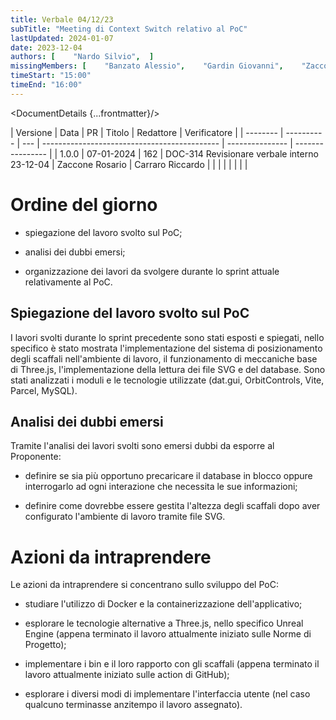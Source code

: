 ```yaml
---
title: Verbale 04/12/23
subTitle: "Meeting di Context Switch relativo al PoC"
lastUpdated: 2024-01-07
date: 2023-12-04
authors: [    "Nardo Silvio",  ]
missingMembers: [    "Banzato Alessio",    "Gardin Giovanni",    "Zaccone Rosario",    "Todesco Mattia"  ]
timeStart: "15:00"
timeEnd: "16:00"
---
```



<DocumentDetails {...frontmatter}/>

<ChangelogTable>
| Versione | Data       | PR  | Titolo                                       | Redattore       | Verificatore     |
| -------- | ---------- | --- | -------------------------------------------- | --------------- | ---------------- |
| 1.0.0    | 07-01-2024 | 162 | DOC-314 Revisionare verbale interno 23-12-04 | Zaccone Rosario | Carraro Riccardo |
|          |            |     |                                              |                 |                  |
</ChangelogTable>

# Ordine del giorno

-   spiegazione del lavoro svolto sul PoC;

-   analisi dei dubbi emersi;

-   organizzazione dei lavori da svolgere durante lo sprint attuale
    relativamente al PoC.

## Spiegazione del lavoro svolto sul PoC

I lavori svolti durante lo sprint precedente sono stati esposti e
spiegati, nello specifico è stato mostrata l'implementazione del sistema
di posizionamento degli scaffali nell'ambiente di lavoro, il
funzionamento di meccaniche base di Three.js, l'implementazione della
lettura dei file SVG e del database. Sono stati analizzati i moduli e le
tecnologie utilizzate (dat.gui, OrbitControls, Vite, Parcel, MySQL).

## Analisi dei dubbi emersi

Tramite l'analisi dei lavori svolti sono emersi dubbi da esporre al
Proponente:

-   definire se sia più opportuno precaricare il database in blocco
    oppure interrogarlo ad ogni interazione che necessita le sue
    informazioni;

-   definire come dovrebbe essere gestita l'altezza degli scaffali dopo
    aver configurato l'ambiente di lavoro tramite file SVG.

# Azioni da intraprendere

Le azioni da intraprendere si concentrano sullo sviluppo del PoC:

-   studiare l'utilizzo di Docker e la containerizzazione
    dell'applicativo;

-   esplorare le tecnologie alternative a Three.js, nello specifico
    Unreal Engine (appena terminato il lavoro attualmente iniziato sulle
    Norme di Progetto);

-   implementare i bin e il loro rapporto con gli scaffali (appena
    terminato il lavoro attualmente iniziato sulle action di GitHub);

-   esplorare i diversi modi di implementare l'interfaccia utente (nel
    caso qualcuno terminasse anzitempo il lavoro assegnato).
